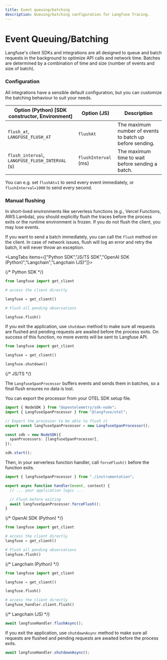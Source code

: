 ```yaml
---
title: Event queuing/batching
description: Queuing/batching configuration for Langfuse Tracing.
---
```


# Event Queuing/Batching

Langfuse's client SDKs and integrations are all designed to queue and batch requests in the background to optimize API calls and network time. Batches are determined by a combination of time and size (number of events and size of batch).

### Configuration

All integrations have a sensible default configuration, but you can customize the batching behaviour to suit your needs.

| Option (Python) [SDK constructor, Environment]  | Option (JS)          | Description                                              |
| ----------------------------------------------- | -------------------- | -------------------------------------------------------- |
| `flush_at`, `LANGFUSE_FLUSH_AT`                 | `flushAt`            | The maximum number of events to batch up before sending. |
| `flush_interval`, `LANGFUSE_FLUSH_INTERVAL` (s) | `flushInterval` (ms) | The maximum time to wait before sending a batch.         |

You can e.g. set `flushAt=1` to send every event immediately, or `flushInterval=1000` to send every second.

### Manual flushing

<Callout type="info">
  In short-lived environments like serverless functions (e.g., Vercel Functions, AWS Lambda), you should explicitly flush the traces before the process exits or the runtime environment is frozen. If you do not flush the client, you may lose events.
</Callout>

If you want to send a batch immediately, you can call the `flush` method on the client. In case of network issues, flush will log an error and retry the batch, it will never throw an exception.

<LangTabs items={["Python SDK","JS/TS SDK","OpenAI SDK (Python)","Langchain","Langchain (JS)"]}>

<Tab>
{/* Python SDK */}

```python
from langfuse import get_client

# access the client directly

langfuse = get_client()

# Flush all pending observations

langfuse.flush()

```

If you exit the application, use `shutdown` method to make sure all requests are flushed and pending requests are awaited before the process exits. On success of this function, no more events will be sent to Langfuse API.

```python
from langfuse import get_client

langfuse = get_client()

langfuse.shutdown()
```

</Tab>
<Tab>
{/* JS/TS */}

The `LangfuseSpanProcessor` buffers events and sends them in batches, so a final flush ensures no data is lost.

You can export the processor from your OTEL SDK setup file.

```ts filename="instrumentation.ts" /langfuseSpanProcessor/ /forceFlush/
import { NodeSDK } from "@opentelemetry/sdk-node";
import { LangfuseSpanProcessor } from "@langfuse/otel";

// Export the processor to be able to flush it
export const langfuseSpanProcessor = new LangfuseSpanProcessor();

const sdk = new NodeSDK({
  spanProcessors: [langfuseSpanProcessor],
});

sdk.start();
```

Then, in your serverless function handler, call `forceFlush()` before the function exits.

```ts filename="handler.ts"
import { langfuseSpanProcessor } from "./instrumentation";

export async function handler(event, context) {
  // ... your application logic ...

  // Flush before exiting
  await langfuseSpanProcessor.forceFlush();
}
```

</Tab>
<Tab>
{/* OpenAI SDK (Python) */}

```python
from langfuse import get_client

# access the client directly
langfuse = get_client()

# Flush all pending observations
langfuse.flush()
```

</Tab>
<Tab>
{/* Langchain (Python) */}

```python
from langfuse import get_client

langfuse = get_client()

langfuse.flush()

# access the client directly
langfuse_handler.client.flush()

```

</Tab>
<Tab>
{/* Langchain (JS) */}

```javascript
await langfuseHandler.flushAsync();
```

If you exit the application, use `shutdownAsync` method to make sure all requests are flushed and pending requests are awaited before the process exits.

```javascript
await langfuseHandler.shutdownAsync();
```

</Tab>
</LangTabs>
